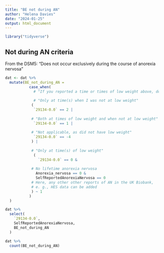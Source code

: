```yaml
---
title: "BE not during AN"
author: "Helena Davies"
date: "2024-01-25"
output: html_document
---
```



```r
library("tidyverse")
```

## Not during AN criteria
From the DSM5: "Does not occur exclusively during the course of anorexia nervosa"
```r
dat <- dat %>%
  mutate(BE_not_during_AN =
           case_when(
             # "If you reported a time or times of low weight above, do/did you experience episodes of excessive overeating/binge eating during your time(s) of low weight?"
             
             # "Only at time(s) when I was not at low weight"
            (
             `29134-0.0` == 2 |
               
            # "Both at times of low weight and when not at low weight"   
             `29134-0.0` == 1 |
              
            # "Not applicable, as did not have low weight"
             `29134-0.0` == -4
            ) |
              
            # "Only at time(s) of low weight"
             (
               `29134-0.0` == 0 &
                
            # No lifetime anorexia nervosa
              Anorexia_nervosa == 0 &
              SelfReportedAnorexiaNervosa == 0 
            # Here, any other other reports of AN in the UK Biobank,
            # e. g., HES data can be added
            ) ~ 1
           )
  )
```


```r
dat %>%
  select(
    `29134-0.0`,
    SelfReportedAnorexiaNervosa,
    BE_not_during_AN
  ) 
```


```r
dat %>%
  count(BE_not_during_AN)
```
